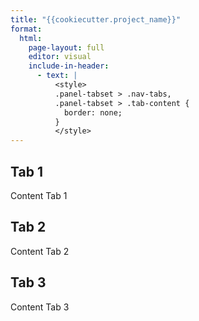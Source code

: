 ```yaml
---
title: "{{cookiecutter.project_name}}"
format: 
  html:
    page-layout: full
    editor: visual
    include-in-header:
      - text: |
          <style>
          .panel-tabset > .nav-tabs,
          .panel-tabset > .tab-content {
            border: none;
          }
          </style>
---
```


::: {.panel-tabset .nav-pills}
## Tab 1

Content Tab 1

## Tab 2

Content Tab 2

## Tab 3

Content Tab 3
:::